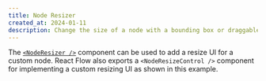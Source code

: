 ```yaml
---
title: Node Resizer
created_at: 2024-01-11
description: Change the size of a node with a bounding box or draggable icon
---
```


The [`<NodeResizer />`](/api-reference/components/node-resizer) component can be used to add a resize UI for a custom node. React Flow also exports a `<NodeResizeControl />` component for implementing a custom resizing UI as shown in this example.

<RemoteCodeViewer route="examples/nodes/node-resizer" framework="react" />
